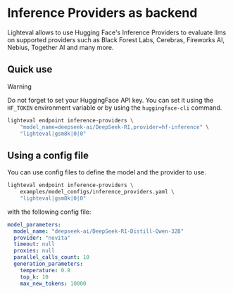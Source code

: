 # Inference Providers as backend

Lighteval allows to use Hugging Face's Inference Providers to evaluate llms on supported providers such as Black Forest Labs, Cerebras, Fireworks AI, Nebius, Together AI and many more.

## Quick use

> [!WARNING]
> Do not forget to set your HuggingFace API key.
> You can set it using the `HF_TOKEN` environment variable or by using the `huggingface-cli` command.


```bash
lighteval endpoint inference-providers \
    "model_name=deepseek-ai/DeepSeek-R1,provider=hf-inference" \
    "lighteval|gsm8k|0|0"
```

## Using a config file

You can use config files to define the model and the provider to use.

```bash
lighteval endpoint inference-providers \
    examples/model_configs/inference_providers.yaml \
    "lighteval|gsm8k|0|0"
```

with the following config file:

```yaml
model_parameters:
  model_name: "deepseek-ai/DeepSeek-R1-Distill-Qwen-32B"
  provider: "novita"
  timeout: null
  proxies: null
  parallel_calls_count: 10
  generation_parameters:
    temperature: 0.8
    top_k: 10
    max_new_tokens: 10000
```
